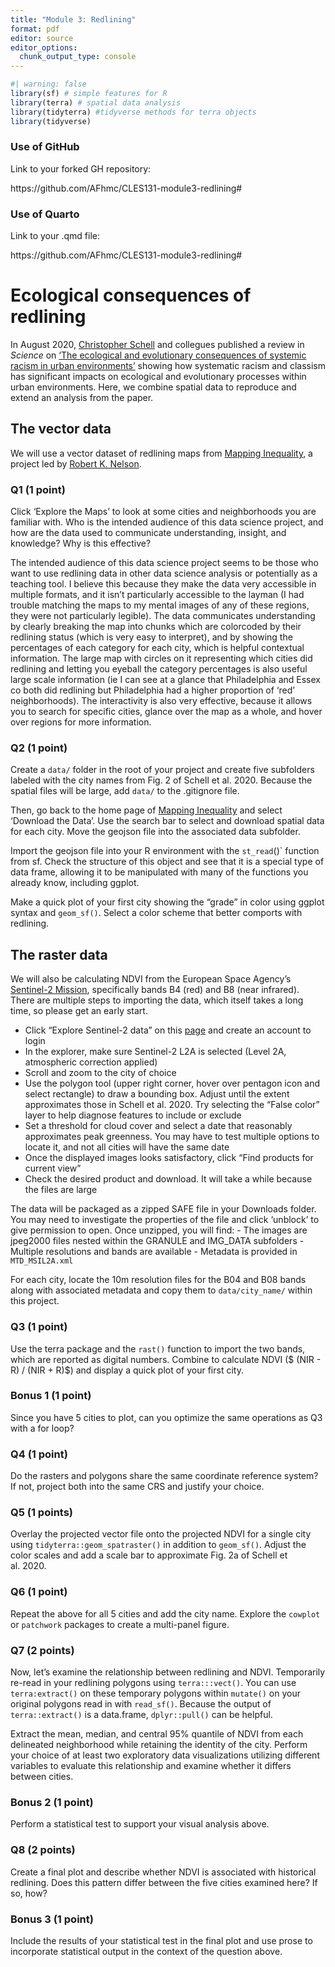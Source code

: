 ```yaml
---
title: "Module 3: Redlining"
format: pdf
editor: source
editor_options: 
  chunk_output_type: console
---
```


```r
#| warning: false
library(sf) # simple features for R
library(terra) # spatial data analysis
library(tidyterra) #tidyverse methods for terra objects
library(tidyverse)
```

### Use of GitHub

Link to your forked GH repository:

https://github.com/AFhmc/CLES131-module3-redlining#

### Use of Quarto

Link to your .qmd file:

https://github.com/AFhmc/CLES131-module3-redlining#

# Ecological consequences of redlining

In August 2020, [Christopher Schell](https://cjschell.com/about) and collegues published a review in *Science* on ['The ecological and evolutionary consequences of systemic racism in urban environments'](https://science.sciencemag.org/content/early/2020/08/12/science.aay4497) showing how systematic racism and classism has significant impacts on ecological and evolutionary processes within urban environments. Here, we combine spatial data to reproduce and extend an analysis from the paper.

## The vector data

We will use a vector dataset of redlining maps from [Mapping Inequality](https://dsl.richmond.edu/panorama/redlining), a project led by [Robert K. Nelson](https://americanstudies.richmond.edu/faculty/rnelson2/).

### Q1 (1 point)

Click 'Explore the Maps' to look at some cities and neighborhoods you are familiar with. Who is the intended audience of this data science project, and how are the data used to communicate understanding, insight, and knowledge? Why is this effective?


The intended audience of this data science project seems to be those who want to use redlining data in other data science analysis or potentially as a teaching tool. I believe this because they make the data very accessible in multiple formats, and it isn't particularly accessible to the layman (I had trouble matching the maps to my mental images of any of these regions, they were not particularly legible). The data communicates understanding by clearly breaking the map into chunks which are colorcoded by their redlining status (which is very easy to interpret), and by showing the percentages of each category for each city, which is helpful contextual information. The large map with circles on it representing which cities did redlining and letting you eyeball the category percentages is also useful large scale information (ie I can see at a glance that Philadelphia and Essex co both did redlining but Philadelphia had a higher proportion of 'red' neighborhoods). The interactivity is also very effective, because it allows you to search for specific cities, glance over the map as a whole, and hover over regions for more information.


### Q2 (1 point)

Create a `data/` folder in the root of your project and create five subfolders labeled with the city names from Fig. 2 of Schell et al. 2020. Because the spatial files will be large, add `data/` to the .gitignore file. 

Then, go back to the home page of [Mapping Inequality](https://dsl.richmond.edu/panorama/redlining) and select 'Download the Data'. Use the search bar to select and download spatial data for each city. Move the geojson file into the associated data subfolder. 

Import the geojson file into your R environment with the `st_read`()` function from sf. Check the structure of this object and see that it is a special type of data frame, allowing it to be manipulated with many of the functions you already know, including ggplot. 

Make a quick plot of your first city showing the "grade" in color using ggplot syntax and `geom_sf()`. Select a color scheme that better comports with redlining. 

## The raster data

We will also be calculating NDVI from the European Space Agency's [Sentinel-2 Mission](https://documentation.dataspace.copernicus.eu/Data/SentinelMissions/Sentinel2.html), specifically bands B4 (red) and B8 (near infrared). There are multiple steps to importing the data, which itself takes a long time, so please get an early start.

 - Click "Explore Sentinel-2 data" on this [page](https://dataspace.copernicus.eu/data-collections/copernicus-sentinel-data/sentinel-2) and create an account to login
 - In the explorer, make sure Sentinel-2 L2A is selected (Level 2A, atmospheric correction applied)
 - Scroll and zoom to the city of choice
 - Use the polygon tool (upper right corner, hover over pentagon icon and select rectangle) to draw a bounding box. Adjust until the extent approximates those in Schell et al. 2020. Try selecting the "False color" layer to help diagnose features to include or exclude
 - Set a threshold for cloud cover and select a date that reasonably approximates peak greenness. You may have to test multiple options to locate it, and not all cities will have the same date
 - Once the displayed images looks satisfactory, click "Find products for current view"
 - Check the desired product and download. It will take a while because the files are large
 
The data will be packaged as a zipped SAFE file in your Downloads folder. You may need to investigate the properties of the file and click 'unblock' to give permission to open. Once unzipped, you will find:
 - The images are jpeg2000 files nested within the GRANULE and IMG_DATA subfolders
 - Multiple resolutions and bands are available
 - Metadata is provided in `MTD_MSIL2A.xml`

For each city, locate the 10m resolution files for the B04 and B08 bands along with associated metadata and copy them to `data/city_name/` within this project. 

### Q3 (1 point)
Use the terra package and the `rast()` function to import the two bands, which are reported as digital numbers. 
Combine to calculate NDVI ($ (NIR - R) / (NIR + R)$) and display a quick plot of your first city. 

### Bonus 1 (1 point)
Since you have 5 cities to plot, can you optimize the same operations as Q3 with a for loop? 

### Q4 (1 point)
Do the rasters and polygons share the same coordinate reference system? If not, project both into the same CRS and justify your choice. 

### Q5 (1 points)
Overlay the projected vector file onto the projected NDVI for a single city using `tidyterra::geom_spatraster()` in addition to `geom_sf()`. Adjust the color scales and add a scale bar to approximate Fig. 2a of Schell et al. 2020. 

### Q6 (1 point)
Repeat the above for all 5 cities and add the city name. Explore the `cowplot` or `patchwork` packages to create a multi-panel figure. 

### Q7 (2 points)
Now, let's examine the relationship between redlining and NDVI. Temporarily re-read in your redlining polygons using `terra:::vect()`. You can use `terra:extract()` on these temporary polygons within `mutate()` on your original polygons read in with `read_sf()`. Because the output of `terra::extract()` is a data.frame, `dplyr::pull()` can be helpful. 

Extract the mean, median, and central 95% quantile of NDVI from each delineated neighborhood while retaining the identity of the city. Perform your choice of at least two exploratory data visualizations utilizing different variables to evaluate this relationship and examine whether it differs between cities. 

### Bonus 2 (1 point)
Perform a statistical test to support your visual analysis above. 

### Q8 (2 points)
Create a final plot and describe whether NDVI is associated with historical redlining. Does this pattern differ between the five cities examined here? If so, how? 

### Bonus 3 (1 point)
Include the results of your statistical test in the final plot and use prose to incorporate statistical output in the context of the question above. 

